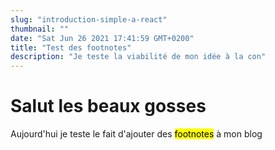 ```yaml
---
slug: "introduction-simple-a-react"
thumbnail: ""
date: "Sat Jun 26 2021 17:41:59 GMT+0200"
title: "Test des footnotes"
description: "Je teste la viabilité de mon idée à la con"
---
```


# Salut les beaux gosses

Aujourd'hui je teste le fait d'ajouter des <Mark id="a-test">footnotes</Mark> à mon blog
